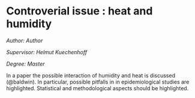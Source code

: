 # Controverial issue : heat and humidity    {#he3}

*Author: Author*

*Supervisor: Helmut Kuechenhoff*

*Degree: Master*   

In a paper the possible interaction of humidity and  heat is discussed (@baldwin). 
In particular, possible pitfalls in in epidemiological studies are highlighted.
Statistical and methodological aspects should be highlighted. 


  


